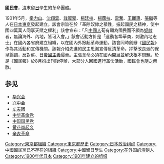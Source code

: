 '''國民會'''，[[清朝|清]]末留[[大日本帝国|日]]學生的革命團體。

1901年5月，[[秦力山|秦力山]]、[[沈翔雲|沈翔雲]]、[[戢翼翚|戢翼翚]]、[[楊廷棟|楊廷棟]]、[[楊蔭杭|楊蔭杭]]、[[雷奮|雷奮]]、[[王寵惠|王寵惠]]、[[張繼|張繼]]等人在[[日本|日本]][[東京|東京]]發起建立。該會宗旨在於「革除奴隸之積性，振起國民之精神，使中國四萬萬人同享天賦之權利」該會宣布：「凡[[中國人|中國人]]苟有願為國民而不願為[[奴隸|奴隸]]者，無論海外、內地，皆可入會。」該會活動方針是「運動各埠華商，刺激內地志士」在國內各省府建立組織，以在國內外掀起革命運動。該會同時創辦《[[國民報|國民報]]》作為其活動和宣傳機關。該報介紹先進的民主思潮宣傳反清革命，抨擊改良派的保皇論調，反對蘇、日[[帝國主義|帝國主義]]侵華。主張革命必須在國內開展並解決根本問題。於是《國民報》於8月扮出刊後停辦，大部分人回國進行革命活動，國民會也隨之解散。
   
==参见==
*[[华兴会|华兴会]]
*[[兴中会|兴中会]]
*[[丈夫团|丈夫团]]
*[[中华革命党|中华革命党]]
*[[中国国民党|中国国民党]]
*[[黄花岗起义|黄花岗起义]]
*[[辛亥革命|辛亥革命]]

{{China-hist-stub}}

[[Category:東京都組織|Category:東京都組織]]
[[Category:東京都歷史|Category:東京都歷史]]
[[Category:日本政治组织|Category:日本政治组织]]
[[Category:中國國民黨已不存在的組織|Category:中國國民黨已不存在的組織]]
[[Category:中國留日學生|Category:中國留日學生]]
[[Category:在外国的清朝人|Category:在外国的清朝人]]
[[Category:1900年代日本|Category:1900年代日本]]
[[Category:1901年建立的组织|Category:1901年建立的组织]]